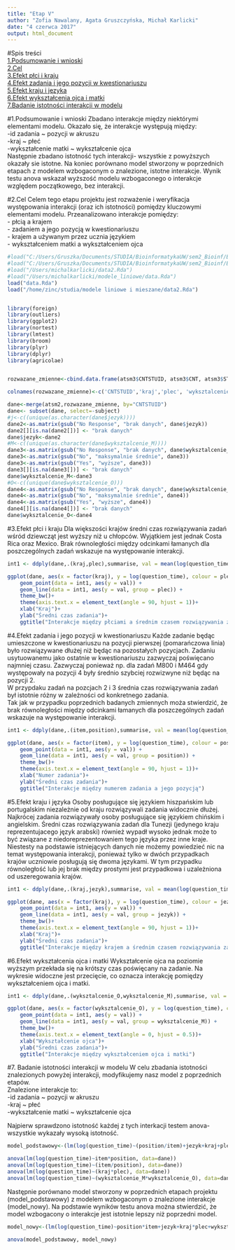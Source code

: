 ```yaml
---
title: "Etap V"
author: "Zofia Nawalany, Agata Gruszczyńska, Michał Karlicki"
date: "4 czerwca 2017"
output: html_document
---
```

#Spis treści  
[1.Podsumowanie i wnioski](#1.Podsumowanie i wnioski etapu V)  
[2.Cel](#2.Cel)  
[3.Efekt płci i kraju](#3.Efekt płci i kraju)  
[4.Efekt zadania i jego pozycji w kwestionariuszu](#4.Efekt zadania i jego pozycji w kwestionariuszu)  
[5.Efekt kraju i języka](#5.Efekt kraju i języka)   
[6.Efekt wykształcenia ojca i matki](#6.Efekt wykształcenia ojca i matki)    
[7.Badanie istotności interakcji w modelu](#7. Zbadanie istotności interakcji w modelu)     


#1.Podsumowanie i wnioski <a name="1.Podsumowanie i wnioski"></a>
Zbadano interakcje między niektórymi elementami modelu. Okazało się, że interakcje występują między:  
-id zadania ~ pozycji w akruszu   
-kraj ~ płeć  
-wykształcenie matki ~ wykształcenie ojca  
Następnie zbadano istotność tych interakcji- wszystkie z powyższych okazały sie istotne. Na koniec porównano model stworzony w poprzednich etapach z modelem wzbogaconym o znalezione, istotne interakcje. Wynik testu anova wskazał wyższość modelu wzbogaconego o interakcje względem początkowego, bez interakcji.

#2.Cel <a name="2.Cel"></a>
Celem tego etapu projektu jest rozważenie i weryfikacja występowania interakcji (oraz ich istotności) pomiędzy kluczowymi elementami modelu. Przeanalizowano interakcje pomiędzy:   
- płcią a krajem  
- zadaniem a jego pozycją w kwestionariuszu   
- krajem a używanym przez ucznia językiem   
- wykształceniem matki a wykształceniem ojca   

```r
#load("C:/Users/Gruszka/Documents/STUDIA/BioinformatykaUW/sem2_Bioinf/Biecek/Projekt R/etap III/data2.Rda")
#load("C:/Users/Gruszka/Documents/STUDIA/BioinformatykaUW/sem2_Bioinf/Biecek/Projekt R/modele_liniowe-master/data.Rda")
#load("/Users/michalkarlicki/data2.Rda")
#load("/Users/michalkarlicki/modele_liniowe/data.Rda")
load("data.Rda")
load("/home/zinc/studia/modele liniowe i mieszane/data2.Rda")


library(foreign)
library(outliers)
library(ggplot2)
library(nortest)
library(lmtest)
library(broom)
library(plyr)
library(dplyr)
library(agricolae)


rozwazane_zmienne<-cbind.data.frame(atsm3$CNTSTUID, atsm3$CNT, atsm3$ST004D01T, atsm3$ST006Q01TA, atsm3$ST008Q01TA, atsm3$LANGTEST_COG, atsm3$ST146Q04TA)

colnames(rozwazane_zmienne)<-c('CNTSTUID','kraj','plec', 'wyksztalcenie_M', 'wyksztalcenie_O', 'jezyk', 'czytanieCzasopismNaukowych')

dane<-merge(atsm2,rozwazane_zmienne, by="CNTSTUID")
dane<- subset(dane, select=-subject)
#j<-c((unique(as.character(dane$jezyk))))
dane2<-as.matrix(gsub("No Response", "brak danych", dane$jezyk))
dane2[][is.na(dane2[])] <- "brak danych"
dane$jezyk<-dane2
#M<-c((unique(as.character(dane$wyksztalcenie_M))))
dane3<-as.matrix(gsub("No Response", "brak danych", dane$wyksztalcenie_M))
dane3<-as.matrix(gsub("No", "maksymalnie średnie", dane3))
dane3<-as.matrix(gsub("Yes", "wyższe", dane3))
dane3[][is.na(dane3[])] <- "brak danych"
dane$wyksztalcenie_M<-dane3
#O<-c((unique(dane$wyksztalcenie_O)))
dane4<-as.matrix(gsub("No Response", "brak danych", dane$wyksztalcenie_O))
dane4<-as.matrix(gsub("No", "maksymalnie średnie", dane4))
dane4<-as.matrix(gsub("Yes", "wyższe", dane4))
dane4[][is.na(dane4[])] <- "brak danych"
dane$wyksztalcenie_O<-dane4
```

#3.Efekt płci i kraju <a name="3.Efekt płci i kraju"></a>
Dla większości krajów średni czas rozwiązywania zadań wśród dziewcząt jest wyższy niż u chłopców. Wyjątkiem jest jednak Costa Rica oraz Mexico. Brak równoległości między odcinkami łamanych dla poszczególnych zadań wskazuje na występowanie interakcji.    
```r

int1 <- ddply(dane,.(kraj,plec),summarise, val = mean(log(question_time)))

ggplot(dane, aes(x = factor(kraj), y = log(question_time), colour = plec)) + 
    geom_point(data = int1, aes(y = val)) +
    geom_line(data = int1, aes(y = val, group = plec)) +   
    theme_bw()+
    theme(axis.text.x = element_text(angle = 90, hjust = 1))+
    xlab("Kraj")+
    ylab("Średni czas zadania")+
    ggtitle("Interakcje między płciami a średnim czasem rozwiązywania zadań w różnych krajach")
```
    
#4.Efekt zadania i jego pozycji w kwestionariuszu <a name="4.Efekt zadania i jego pozycji w kwestionariuszu"></a>
Każde zadanie będąc umieszczone w kwestionariuszu na pozycji pierwszej (pomarańczowa linia) było rozwiązywane dłużej niż będąc na pozostałych pozycjach. Zadaniu usytuowanemu jako ostatnie w kwestionariuszu zazwyczaj poświęcano najmniej czasu. Zazwyczaj ponieważ np. dla zadań M800 i M464 gdy występowały na pozycji 4 były średnio szybciej rozwizwyne niż będąc na pozycji 2.   
W przypdaku zadań na pozcjach 2 i 3 średnia czas rozwiązywania zadań był istotnie różny w zależności od konkretnego zadania.  
Tak jak w przypadku poprzednich badanych zmiennych moża stwierdzić, że brak równoległości między odcinkami łamanych dla poszczególnych zadań wskazuje na występowanie interakcji.      
```r
int1 <- ddply(dane,.(item,position),summarise, val = mean(log(question_time)))

ggplot(dane, aes(x = factor(item), y = log(question_time), colour = position)) + 
    geom_point(data = int1, aes(y = val)) +
    geom_line(data = int1, aes(y = val, group = position)) +   
    theme_bw()+
    theme(axis.text.x = element_text(angle = 90, hjust = 1))+
    xlab("Numer zadania")+
    ylab("Średni czas zadania")+
    ggtitle("Interakcje między numerem zadania a jego pozycją")


```
     
#5.Efekt kraju i języka <a name="5.Efekt kraju i języka"></a>
Osoby posługujące się językiem hiszpańskim lub portugalskim niezależnie od kraju rozwiązywali zadania widocznie dłużej. Najkrócej zadania rozwiązywały osoby posługujące się językiem chińskim i angielskim. Średni czas rozwiązywania zadań dla Tunezji (jedynego kraju reprezentujacego język arabski) również wypadł wysoko jednak może to być związane z niedoreprezentowaniem tego języka przez inne kraje.   
Niestesty na podstawie istniejących danych nie możemy powiedzieć nic na temat występowania interakcji, ponieważ tylko w dwóch przypadkach krajów uczniowie posługują się dwoma językami. W tym przypadku równoległość lub jej brak między prostymi jest przypadkowa i uzależniona od uszeregowania krajów. 

```r
int1 <- ddply(dane,.(kraj,jezyk),summarise, val = mean(log(question_time)))

ggplot(dane, aes(x = factor(kraj), y = log(question_time), colour = jezyk)) + 
    geom_point(data = int1, aes(y = val)) +
    geom_line(data = int1, aes(y = val, group = jezyk)) +   
    theme_bw()+
    theme(axis.text.x = element_text(angle = 90, hjust = 1))+
    xlab("Kraj")+
    ylab("Średni czas zadania")+
    ggtitle("Interakcje między krajem a średnim czasem rozwiązywania zadań w zależności od języka")
```
     
#6.Efekt wykształcenia ojca i matki <a name="6.Efekt wykształcenia ojca i matki"></a>
Wykształcenie ojca na poziomie wyższym przekłada się na krótszy czas poświęcany na zadanie. Na wykresie widoczne jest przecięcie, co oznacza interakcję pomiędzy wykształceniem ojca i matki.
```r
int1 <- ddply(dane,.(wyksztalcenie_O,wyksztalcenie_M),summarise, val = mean(log(as.numeric(question_time))))

ggplot(dane, aes(x = factor(wyksztalcenie_O), y = log(question_time), colour = wyksztalcenie_M)) + 
    geom_point(data = int1, aes(y = val)) +
    geom_line(data = int1, aes(y = val, group = wyksztalcenie_M)) +   
    theme_bw()+
    theme(axis.text.x = element_text(angle = 0, hjust = 0.5))+
    xlab("Wykształcenie ojca")+
    ylab("Średni czas zadania")+
    ggtitle("Interakcje między wykształceniem ojca i matki")
```


#7. Badanie istotności interakcji w modelu <a name="7. Zbadanie istotności interakcji w modelu"></a>
W celu zbadania istotności znalezionych powyżej interakcji, modyfikujemy nasz model z poprzednich etapów.    
Znalezione interakcje to:   
-id zadania ~ pozycji w akruszu   
-kraj ~ płeć  
-wykształcenie matki ~ wykształcenie ojca   

Najpierw sprawdzono istotność każdej z tych interkacji testem anova- wszystkie wykazały wysoką istotność.   
```r
model_podstawowy<-(lm(log(question_time)~(position/item)+jezyk+kraj+plec+wyksztalcenie_M+wyksztalcenie_O+czytanieCzasopismNaukowych, data=dane))

anova(lm(log(question_time)~item*position, data=dane))
anova(lm(log(question_time)~(item/position), data=dane))
anova(lm(log(question_time)~(kraj*plec), data=dane))
anova(lm(log(question_time)~(wyksztalcenie_M*wyksztalcenie_O), data=dane))

```
Następnie porównano model stworzony w poprzednich etapach projektu (model_podstawowy) z modelem wzbogaconym o znalezione interakcje (model_nowy). Na podstawie wyników testu anova można stwierdzić, że model wzbogacony o interakcje jest istotnie lepszy niż poprzedni model.
```r
model_nowy<-(lm(log(question_time)~position*item+jezyk+kraj*plec+wyksztalcenie_M*wyksztalcenie_O+czytanieCzasopismNaukowych, data=dane))

anova(model_podstawowy, model_nowy)
```
